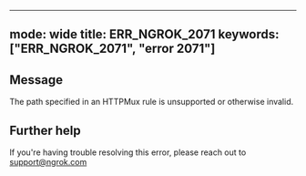 
---
mode: wide
title: ERR_NGROK_2071
keywords: ["ERR_NGROK_2071", "error 2071"]
---

## Message
The path specified in an HTTPMux rule is unsupported or otherwise invalid.




## Further help
If you're having trouble resolving this error, please reach out to [support@ngrok.com](mailto:support@ngrok.com?subject=Help%20with%20ERR_NGROK_2071)

